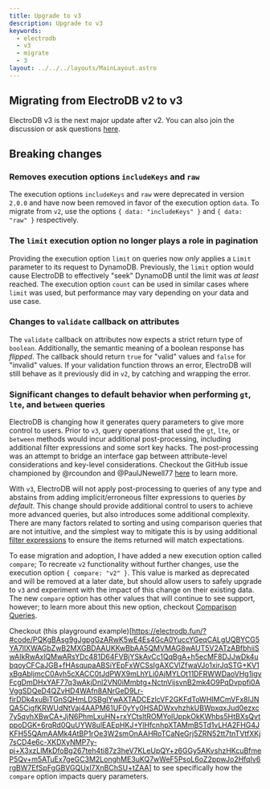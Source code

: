```yaml
---
title: Upgrade to v3
description: Upgrade to v3
keywords:
  - electrodb
  - v3
  - migrate
  - 3
layout: ../../../layouts/MainLayout.astro
---
```


## Migrating from ElectroDB v2 to v3

ElectroDB v3 is the next major update after v2. You can also join the discussion or ask questions [here](https://github.com/tywalch/electrodb/discussions/424).

## Breaking changes

### Removes execution options `includeKeys` and `raw`

The execution options `includeKeys` and `raw` were deprecated in version `2.0.0` and have now been removed in favor of the execution option `data`. To migrate from `v2`, use the options `{ data: "includeKeys" }` and `{ data: "raw" }` respectively.

### The `limit` execution option no longer plays a role in pagination

Providing the execution option `limit` on queries now _only_ applies a `Limit` parameter to its request to DynamoDB. Previously, the `limit` option would cause ElectroDB to effectively "seek" DynamoDB until the limit was _at least_ reached. The execution option `count` can be used in similar cases where `limit` was used, but performance may vary depending on your data and use case.

### Changes to `validate` callback on attributes
The `validate` callback on attributes now expects a strict return type of `boolean`. Additionally, the semantic meaning of a boolean response has _flipped_. The callback should return `true` for "valid" values and `false` for "invalid" values. If your validation function throws an error, ElectroDB will still behave as it previously did in `v2`, by catching and wrapping the error.

### Significant changes to default behavior when performing `gt`, `lte`, and `between` queries

ElectroDB is changing how it generates query parameters to give more control to users. Prior to `v3`, query operations that used the `gt`, `lte`, or `between` methods would incur additional post-processing, including additional filter expressions and some sort key hacks. The post-processing was an attempt to bridge an interface gap between attribute-level considerations and key-level considerations. Checkout the GitHub issue championed by @rcoundon and @PaulJNewell77 [here](https://github.com/tywalch/electrodb/issues/228) to learn more.

With `v3`, ElectroDB will not apply post-processing to queries of any type and abstains from adding implicit/erroneous filter expressions to queries _by default_. This change should provide additional control to users to achieve more advanced queries, but also introduces some additional complexity. There are many factors related to sorting and using comparison queries that are not intuitive, and the simplest way to mitigate this is by using additional [filter expressions](https://electrodb.dev/en/queries/filters/) to ensure the items returned will match expectations.

To ease migration and adoption, I have added a new execution option called `compare`; To recreate `v2` functionality without further changes, use the execution option `{ compare: "v2" }`. This value is marked as deprecated and will be removed at a later date, but should allow users to safely upgrade to `v3` and experiment with the impact of this change on their existing data. The new `compare` option has other values that will continue to see support, however; to learn more about this new option, checkout [Comparison Queries](https://electrodb.dev/en/queries/query#comparison-queries).

Checkout (this playground example)[https://electrodb.fun/?#code/PQKgBAsg9gJgpgGzARwK5wE4Es4GcA0YuccYGeqCALgUQBYCG5YA7llXWAGbZwB2MXGBDAAUKKwBbAA5QMVMAG8wAUT5V2ATzABfbhiiSwAIkRwAxlQMwARsYDc481D64FVBjYSkAvCc1QqBgA+h5ecMF8DJJwDk4ubqoyCFCaJGB+fHAsqupaABSiYEpFxWCSsIgAXCVlZfwaVJo1xirJqSTG+KV1xBgAbljmcC0Ayh5cXACC0tJdPWX9mLhYLi0AjMYLOt11DFRWWDaoVHg1igvFcgDmDHxYAF77q3wAkjDnl2VN0iMmbtg+NctnVijsvnB2mk4O9PqDvppfi0AVggSDQeD4QZvHD4WAfn8ANrGeD9Lr-firDDk4xuBiTGnSQHmLDSBgIYwAXTADCEzlcVF2GKFdToWHIMCmVFx8IJNQA5CigfKRWUdNtVaj4AAPM61UF0yYy0HSADWxvhzhkUBWpxqxJud0ezxc7y5qvhXBwCA+JjN6PhmLxuHN+rxYCtsltROMYolUppkOkKWhbs5HtBXsQvtppoDGK+6rqRd0QuUYW8ulEAEpHKJ+YlHfcnhpXTAMmB5Td1vLHA2FHG4JKFH55QAmAAMk4AtBP1rOe3W2smOnAAHRoTCaNeGrj5ZRN52tt7tnTVtfXKj7sCD4e6c-XKDXyNMP7y-pj+X3xzLlMkDfoBg267teh4ti87z3heV7KLeUpQY+z6GGy5AKvshzHKcuBfmeP5Qv+m5ATuEx7geGC3M2LonghME3uKQ7wWeF5PsoL6oZ2ppwJo2HfqIv6rgBW7EfSpFgGBVGQUxl7XnBChSU+tZAA] to see specifically how the `compare` option impacts query parameters.